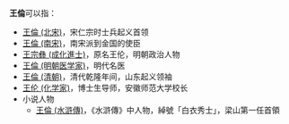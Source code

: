 '''王倫'''可以指：
* [[王倫_(北宋)|王倫 (北宋)]]，宋仁宗时士兵起义首领
* [[王倫_(南宋)|王倫 (南宋)]]，南宋派到金国的使臣
* [[王宗彝_(成化進士)|王宗彝 (成化進士)]]，原名王伦，明朝政治人物
* [[王倫_(明朝医学家)|王倫 (明朝医学家)]]，明代名医
* [[王倫_(清朝)|王倫 (清朝)]]，清代乾隆年间，山东起义领袖
* [[王伦_(化学家)|王伦 (化学家)]]，博士生导师，安徽师范大学校长
* 小说人物
** [[王倫_(水滸傳)|王倫 (水滸傳)]]，《水滸傳》中人物，綽號「白衣秀士」，梁山第一任首領

{{disambig|L伦|Cat=二字王姓人名消歧义}}
